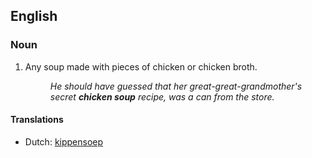 ==English==
{{wikipedia}}
===Noun===
{{en-noun|s|-|sg=[[chicken]] [[soup]]}}

# Any soup made with pieces of chicken or chicken broth.
#: ''He should have guessed that her great-great-grandmother's secret '''chicken soup''' recipe, was a can from the store.''

====Translations====
{{trans-top|soup as a placebo}}
* Dutch: [[kippensoep]]
{{trans-mid}}
{{trans-bottom}}